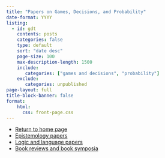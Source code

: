 ```yaml
---
title: "Papers on Games, Decisions, and Probability"
date-format: YYYY
listing: 
  - id: gdt
    contents: posts
    categories: false
    type: default
    sort: "date desc"
    page-size: 100
    max-description-length: 1500
    include:
       categories: ["games and decisions", "probability"]
    exclude:
       categories: unpublished
page-layout: full
title-block-banner: false
format: 
    html:
      css: front-page.css
---
```


:::{#gdt}
:::

- [Return to home page](index.html)
- [Epistemology papers](epist.html)
- [Logic and language papers](language.html)
- [Book reviews and book symposia](books.html)